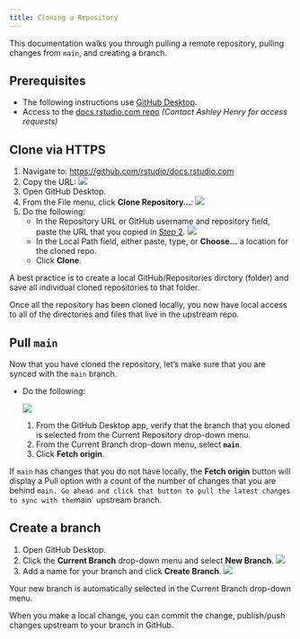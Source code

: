```yaml
---
title: Cloning a Repository
---
```


This documentation walks you through pulling a remote repository, pulling changes from `main`, and creating a branch.

## Prerequisites

- The following instructions use [GitHub Desktop](https://desktop.github.com/).
- Access to the [docs.rstudio.com repo](https://github.com/rstudio/docs.rstudio.com) *(Contact Ashley Henry for access requests)*


## Clone via HTTPS

1. Navigate to: <a href="https://github.com/rstudio/docs.rstudio.com">https://github.com/rstudio/docs.rstudio.com</a>
1. <a id="step-2"></a>Copy the URL:
    ![](/images/onboarding/clone-code.png)
1. Open GitHub Desktop.
1. From the File menu, click **Clone Repository...**:
    ![](/images/onboarding/ghdesk-clone_repo.png)
1. Do the following:
    - In the Repository URL or GitHub username and repository field, paste the URL that you copied in [Step 2](#step-2).
       ![](/images/onboarding/clone-url.png)
    - In the Local Path field, either paste, type, or **Choose...** a location for the cloned repo.
    - Click **Clone**.

:::{ .callout-tip}
A best practice is to create a local GitHub/Repositories dirctory (folder) and save all individual cloned repositories to that folder.
:::


Once all the repository has been cloned locally, you now have local access to all of the directories and files that live in the upstream repo.

## Pull `main`

Now that you have cloned the repository, let's make sure that you are synced with the `main` branch.

- Do the following:

    ![](/images/onboarding/pull-main.png)

    1. From the GitHub Desktop app, verify that the branch that you cloned is selected from the Current Repository drop-down menu.
    1. From the Current Branch drop-down menu, select **`main`**.
    1. Click **Fetch origin**.

If `main` has changes that you do not have locally, the **Fetch origin** button will display a Pull option with a count of the number of changes that you are behind `main. Go ahead and click that button to pull the latest changes to sync with the `main` upstream branch.


## Create a branch

1. Open GitHub Desktop.
1. Click the **Current Branch** drop-down menu and select **New Branch**.
    ![](/images/onboarding/new-branch.png)
1. Add a name for your branch and click **Create Branch**.
    ![](/images/onboarding/name-branch.png)

Your new branch is automatically selected in the Current Branch drop-down menu.

When you make a local change, you can commit the change, publish/push changes upstream to your branch in GitHub. 